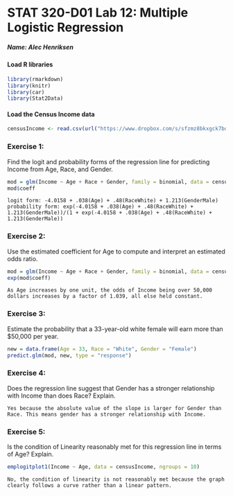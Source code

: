 <!-- INSTRUCTION: This is the template you will use to type up your responses to the exercises. To produce a document that you can print out and turn in just click on Knit HTML above. All you need to do to complete the lab is to type up your BRIEF answers and the R code (when necessary) in the spaces provided below. -->

STAT 320-D01 Lab 12: Multiple Logistic Regression
========================================================

##### Name: Alec Henriksen


#### Load R libraries
```{r warning=FALSE, message=FALSE}
library(rmarkdown)
library(knitr)
library(car)
library(Stat2Data)
```


#### Load the Census Income data
```{r}
censusIncome <- read.csv(url("https://www.dropbox.com/s/sfzmz8bkxgck7bo/censusIncome.csv?dl=1"))
```


### Exercise 1:
Find the logit and probability forms of the regression line for predicting Income from Age, Race, and Gender.
```{r}
mod = glm(Income ~ Age + Race + Gender, family = binomial, data = censusIncome)
mod$coeff
```
```
logit form: -4.0158 + .038(Age) + .48(RaceWhite) + 1.213(GenderMale)
probability form: exp(-4.0158 + .038(Age) + .48(RaceWhite) + 1.213(GenderMale))/(1 + exp(-4.0158 + .038(Age) + .48(RaceWhite) + 1.213(GenderMale))
```

### Exercise 2:
Use the estimated coefficient for Age to compute and interpret an estimated odds ratio.
```{r}
mod = glm(Income ~ Age + Race + Gender, family = binomial, data = censusIncome)
exp(mod$coeff)
```
```
As Age increases by one unit, the odds of Income being over 50,000 dollars increases by a factor of 1.039, all else held constant.
```


### Exercise 3:
Estimate the probability that a 33-year-old white female will earn more than $50,000 per year.
```{r}
new = data.frame(Age = 33, Race = "White", Gender = "Female")
predict.glm(mod, new, type = "response")
```


### Exercise 4:
Does the regression line suggest that Gender has a stronger relationship with Income than does Race? Explain.
```
Yes because the absolute value of the slope is larger for Gender than Race. This means gender has a stronger relationship with Income.
```


### Exercise 5:
Is the condition of Linearity reasonably met for this regression line in terms of Age? Explain.
```{r}
emplogitplot1(Income ~ Age, data = censusIncome, ngroups = 10)
```
```
No, the condition of linearity is not reasonably met because the graph clearly follows a curve rather than a linear pattern.
```